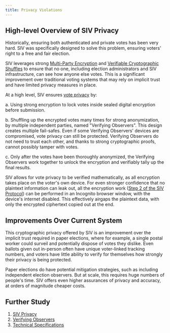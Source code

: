 ```yaml
---
title: Privacy Violations
---
```


## High-level Overview of SIV Privacy

Historically, ensuring both authenticated and private votes has been very hard. SIV was specifically designed to solve this problem, ensuring voters' right to a free and fair election.

SIV leverages strong [Multi-Party Encryption](/technical-specifications#c-register-verifying-observers) and [Verifiable Cryptographic Shuffles](/technical-specifications#voting-period-ends) to ensure that no one, including election administrators and SIV infrastructure, can see how anyone else votes. This is a significant improvement over traditional voting systems that may rely on implicit trust and have limited privacy measures in place.

At a high level, SIV ensures [vote privacy](/privacy) by:

<div style={{ marginLeft: 30}}>
a. Using strong encryption to lock votes inside sealed digital encryption before submission.

b. Shuffling up the encrypted votes many times for strong anonymization, by multiple independent parties, named "Verifying Observers". This design creates multiple fail-safes. Even if some Verifying Observers' devices are compromised, vote privacy can still be protected. Verifying Observers do not need to trust each other, and thanks to strong cryptographic proofs, cannot possibly tamper with votes.

c. Only after the votes have been thoroughly anonymized, the Verifying Observers work together to unlock the encryption and verifiably tally up the final results.

</div>

SIV allows for vote privacy to be verified mathematically, as all encryption takes place on the voter's own device. For even stronger confidence that no plaintext information can leak out, all the encryption work ([Step 2 of the SIV Protocol](/technical-specifications#step-2-voters-make-selections--encrypt-their-vote)) can be performed in an Incognito browser window, with the device's internet disabled. This effectively airgaps the plaintext data, with only the encrypted ciphertext copied out at the end.

## Improvements Over Current System

This cryptographic privacy offered by SIV is an improvement over the implicit trust required in paper elections, where for example, a single postal worker could surveil and potentially dispose of votes they dislike. Even ballots given out in-person often have unique voter-linked tracking numbers, and voters have little ability to verify for themselves how strongly their privacy is being protected.

Paper elections do have potential mitigation strategies, such as including independent election observers. But at scale, this requires huge numbers of people's time. SIV offers even higher assurances of privacy and accuracy, at orders of magnitude cheaper costs.

## Further Study

1. [SIV Privacy](/privacy)
1. [Verifying Observers](/verifiability/verifying-observers)
1. [Technical Specifications](/technical-specifications)
